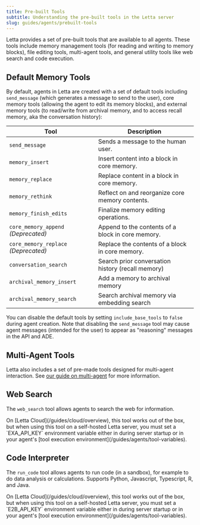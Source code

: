 ```yaml
---
title: Pre-built Tools
subtitle: Understanding the pre-built tools in the Letta server
slug: guides/agents/prebuilt-tools
---
```


Letta provides a set of pre-built tools that are available to all agents. These tools include memory management tools (for reading and writing to memory blocks), file editing tools, multi-agent tools, and general utility tools like web search and code execution.

## Default Memory Tools

By default, agents in Letta are created with a set of default tools including `send_message` (which generates a message to send to the user), core memory tools (allowing the agent to edit its memory blocks), and external memory tools (to read/write from archival memory, and to access recall memory, aka the conversation history):

| Tool                                       | Description                                          |
|--------------------------------------------|------------------------------------------------------|
| `send_message`                             | Sends a message to the human user.                   |
| `memory_insert`                            | Insert content into a block in core memory.          |
| `memory_replace`                           | Replace content in a block in core memory.           |
| `memory_rethink`                           | Reflect on and reorganize core memory contents.      |
| `memory_finish_edits`                      | Finalize memory editing operations.                  |
| `core_memory_append` _(Deprecated)_        | Append to the contents of a block in core memory.    |
| `core_memory_replace` _(Deprecated)_       | Replace the contents of a block in core memory.      |
| `conversation_search`                      | Search prior conversation history (recall memory)    |
| `archival_memory_insert`                   | Add a memory to archival memory                      |
| `archival_memory_search`                   | Search archival memory via embedding search          |

You can disable the default tools by setting `include_base_tools` to `false` during agent creation. Note that disabling the `send_message` tool may cause agent messages (intended for the user) to appear as "reasoning" messages in the API and ADE.

## Multi-Agent Tools

Letta also includes a set of pre-made tools designed for multi-agent interaction.
See [our guide on multi-agent](/guides/agents/multi-agent) for more information.

## Web Search

The `web_search` tool allows agents to search the web for information.

<Info>
On [Letta Cloud](/guides/cloud/overview), this tool works out of the box, but when using this tool on a self-hosted Letta server, you must set a `EXA_API_KEY` environment variable either in during server startup or in your agent's [tool execution environment](/guides/agents/tool-variables).
</Info>

## Code Interpreter

The `run_code` tool allows agents to run code (in a sandbox), for example to do data analysis or calculations. Supports Python, Javascript, Typescript, R, and Java.

<Info>
On [Letta Cloud](/guides/cloud/overview), this tool works out of the box, but when using this tool on a self-hosted Letta server, you must set a `E2B_API_KEY` environment variable either in during server startup or in your agent's [tool execution environment](/guides/agents/tool-variables).
</Info>
